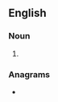 ==English==

===Noun===
{{head|en|noun plural form}}

# {{plural of|amuser|lang=en}}

===Anagrams===
* {{anagrams|en|a=aemrssu|Erasmus|Mausers|Semraus|assumer|masseur}}